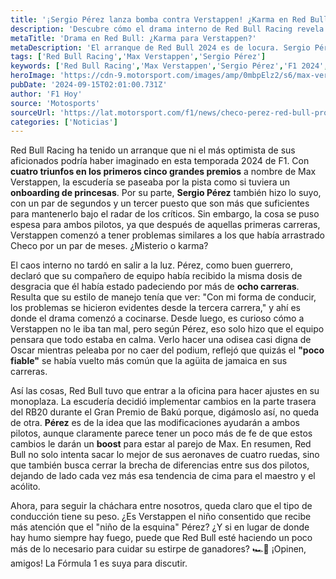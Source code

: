 ```yaml
---
title: '¡Sergio Pérez lanza bomba contra Verstappen! ¿Karma en Red Bull?'
description: 'Descubre cómo el drama interno de Red Bull Racing revela tensiones entre Max Verstappen y Sergio Pérez en su sorprendente inicio de temporada 2024.'
metaTitle: 'Drama en Red Bull: ¿Karma para Verstappen?'
metaDescription: 'El arranque de Red Bull 2024 es de locura. Sergio Pérez y Max Verstappen revelan tensiones. ¡Entérate de todo!'
tags: ['Red Bull Racing','Max Verstappen','Sergio Pérez']
keywords: ['Red Bull Racing','Max Verstappen','Sergio Pérez','F1 2024','drama en equipo']
heroImage: 'https://cdn-9.motorsport.com/images/amp/0mbpElz2/s6/max-verstappen-red-bull-racing.jpg'
pubDate: '2024-09-15T02:01:00.731Z'
author: 'F1 Hoy'
source: 'Motosports'
sourceUrl: 'https://lat.motorsport.com/f1/news/checo-perez-red-bull-problemas-verstappen/10653571/?utm_source=RSS&utm_medium=referral&utm_campaign=RSS-F1&utm_term=News&utm_content=lat'
categories: ['Noticias']
---
```

Red Bull Racing ha tenido un arranque que ni el más optimista de sus aficionados podría haber imaginado en esta temporada 2024 de F1. Con **cuatro triunfos en los primeros cinco grandes premios** a nombre de Max Verstappen, la escudería se paseaba por la pista como si tuviera un **onboarding de princesas**. Por su parte, **Sergio Pérez** también hizo lo suyo, con un par de segundos y un tercer puesto que son más que suficientes para mantenerlo bajo el radar de los críticos. Sin embargo, la cosa se puso espesa para ambos pilotos, ya que después de aquellas primeras carreras, Verstappen comenzó a tener problemas similares a los que había arrastrado Checo por un par de meses. ¿Misterio o karma?

El caos interno no tardó en salir a la luz. Pérez, como buen guerrero, declaró que su compañero de equipo había recibido la misma dosis de desgracia que él había estado padeciendo por más de **ocho carreras**. Resulta que su estilo de manejo tenía que ver: "Con mi forma de conducir, los problemas se hicieron evidentes desde la tercera carrera," y ahí es donde el drama comenzó a cocinarse. Desde luego, es curioso cómo a Verstappen no le iba tan mal, pero según Pérez, eso solo hizo que el equipo pensara que todo estaba en calma. Verlo hacer una odisea casi digna de Oscar mientras peleaba por no caer del podium, reflejó que quizás el **"poco fiable"** se había vuelto más común que la agüita de jamaica en sus carreras.

Así las cosas, Red Bull tuvo que entrar a la oficina para hacer ajustes en su monoplaza. La escudería decidió implementar cambios en la parte trasera del RB20 durante el Gran Premio de Bakú porque, digámoslo así, no queda de otra. **Pérez** es de la idea que las modificaciones ayudarán a ambos pilotos, aunque claramente parece tener un poco más de fe de que estos cambios le darán un **boost** para estar al parejo de Max. En resumen, Red Bull no solo intenta sacar lo mejor de sus aeronaves de cuatro ruedas, sino que también busca cerrar la brecha de diferencias entre sus dos pilotos, dejando de lado cada vez más esa tendencia de cima para el maestro y el acólito. 

Ahora, para seguir la cháchara entre nosotros, queda claro que el tipo de conducción tiene su peso. ¿Es Verstappen el niño consentido que recibe más atención que el "niño de la esquina" Pérez? ¿Y si en lugar de donde hay humo siempre hay fuego, puede que Red Bull esté haciendo un poco más de lo necesario para cuidar su estirpe de ganadores? 🏎️💨 ¡Opinen, amigos! La Fórmula 1 es suya para discutir.



